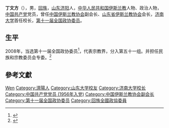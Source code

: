 '''丁文方'''（{{bd|1932年||2011年|4月3日}}），男，[[回族|回族]]，[[山东|山东]][[济阳|济阳]]人，[[中华人民共和国|中华人民共和国]][[伊斯兰教|伊斯兰教]]人物、政治人物，[[中国共产党|中国共产党]]党员，曾任[[中国伊斯兰教协会|中国伊斯兰教协会]]副会长、[[山东省伊斯兰教协会|山东省伊斯兰教协会]]会长，[[济南大学|济南大学]]首任校长，[[第十一届全国政协委员|第十一届全国政协委员]]。

== 生平 ==
2008年，当选第十一届全国政协委员<ref>{{cite news|title=第十一届全国政协委员名单|url=http://www.indaa.com.cn/zt/2009qglh/zxzs/200903/t20090303_127573.html|accessdate=2013-04-09|newspaper=新华社北京1月25日电 中国人民政治协商会议第十一届全国委员会委员名单(共2237人，2008年1月25日政协第十届全国委员会常务委员会第二十次会议通过)|date=2008年1月25日|deadurl=yes|archiveurl=https://web.archive.org/web/20130928014403/http://www.indaa.com.cn/zt/2009qglh/zxzs/200903/t20090303_127573.html|archivedate=2013年9月28日}}</ref>，代表宗教界，分入第五十一组。并担任民族和宗教委员会专委。<ref>{{cite news|title=全国政协信息-丁文方|url=http://www.cppcc.gov.cn/CMS/wylibary/showJcwyxtInfoWylibary.action?tabJcwyxt.guid=11W0018010&wytype=wjwy|accessdate=2013-04-11|newspaper=全国政协委员会|archive-date=2019-02-18|archive-url=https://web.archive.org/web/20190218161833/http://www.cppcc.gov.cn/CMS/wylibary/showJcwyxtInfoWylibary.action?tabJcwyxt.guid=11W0018010&wytype=wjwy|dead-url=no}}</ref>

== 參考文獻 ==
{{reflist}}

{{中国政治人物小作品}}
{{Navboxes
| title  = 丁文方在[[中国伊斯兰教协会|中国伊斯兰教协会]]的职务
| list1  =
{{中国伊斯兰教协会第七届委员会}}
{{中国伊斯兰教协会第八届委员会}}
}}

{{Authority control}}
{{DEFAULTSORT:Ding丁}}
[[Category:丁姓|Wen]]
[[Category:濟陽人|Category:濟陽人]]
[[Category:山东大学校友|Category:山东大学校友]]
[[Category:济南大学校长|Category:济南大学校长]]
[[Category:中国共产党党员_(1956年入党)|Category:中国共产党党员 (1956年入党)]]
[[Category:中国伊斯兰教协会副会长|Category:中国伊斯兰教协会副会长]]
[[Category:第十一届全国政协委员|Category:第十一届全国政协委员]]
[[Category:回族全國政協委員|Category:回族全國政協委員]]